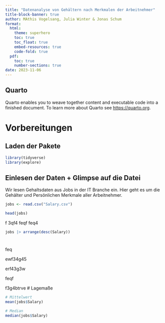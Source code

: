 ```yaml
---
title: "Datenanalyse von Gehältern nach Merkmalen der Arbeitnehmer"
title-block-banner: true
author: MAthis Vogelsang, Julia Winter & Jonas Schum
format: 
  html: 
    theme: superhero
    toc: true
    toc_float: true
    embed-resources: true
    code-fold: true
  pdf: 
    toc: true
    number-sections: true
date: 2023-11-06
---
```


## Quarto

Quarto enables you to weave together content and executable code into a finished document. To learn more about Quarto see <https://quarto.org>.

# Vorbereitungen

## Laden der Pakete

```r
library(tidyverse)
library(explore)
```

## Einlesen der Daten + Glimpse auf die Datei

Wir lesen Gehaltsdaten aus Jobs in der IT Branche ein. Hier geht es um die Gehälter und Persönlichen Merkmale aller Arbeitnehmer.

```r
jobs <- read.csv("Salary.csv")

head(jobs)
```

f
3qf4
feqf
feq4
```r
jobs |> arrange(desc(Salary))
```
#
feq


ewf34g45


erf43g3w

feqf

f3g4btrve
# Lagemaße

```r
# Mittelwert
mean(jobs$Salary)

# Median
median(jobs$Salary)
```


